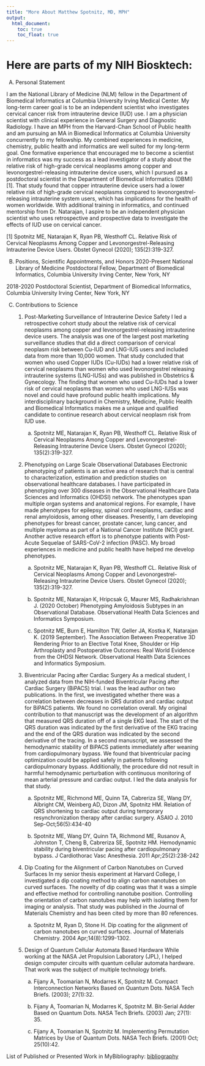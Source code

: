 ```yaml
---
title: "More About Matthew Spotnitz, MD, MPH"
output: 
  html_document:
    toc: true
    toc_float: true
---
```


# Here are parts of my NIH Biosktech:


A.	Personal Statement

I am the National Library of Medicine (NLM) fellow in the Department of Biomedical Informatics at Columbia University Irving Medical Center.  My long-term career goal is to be an independent scientist who investigates cervical cancer risk from intrauterine device (IUD) use.  I am a physician scientist with clinical experience in General Surgery and Diagnostic Radiology.  I have an MPH from the Harvard-Chan School of Public health and am pursuing an MA in Biomedical Informatics at Columbia University concurrently to my fellowship.  My combined experiences in medicine, chemistry, public health and informatics are well suited for my long-term goal. One formative experience that encouraged me to become a scientist in informatics was my success as a lead investigator of a study about the relative risk of high-grade cervical neoplasms among copper and levonorgestrel-releasing intrauterine device users, which I pursued as a postdoctoral scientist in the Department of Biomedical Informatics (DBMI) [1]. That study found that copper intrauterine device users had a lower relative risk of high-grade cervical neoplasms compared to levonorgestrel-releasing intrauterine system users, which has implications for the health of women worldwide.  With additional training in informatics, and continued mentorship from Dr. Natarajan, I aspire to be an independent physician scientist who uses retrospective and prospective data to investigate the effects of IUD use on cervical cancer. 

[1] Spotnitz ME, Natarajan K, Ryan PB, Westhoff CL. Relative Risk of Cervical Neoplasms Among Copper and Levonorgestrel-Releasing Intrauterine Device Users. Obstet Gynecol (2020); 135(2):319-327.

B.	Positions, Scientific Appointments, and Honors
2020-Present 			National Library of Medicine Postdoctoral Fellow, Department of Biomedical Informatics, 
Columbia University Irving Center, New York, NY

2018-2020 			Postdoctoral Scientist, Department of Biomedical Informatics, Columbia University Irving 
Center, New York, NY

C.	Contributions to Science


    1.	Post-Marketing Surveillance of Intrauterine Device Safety
I led a retrospective cohort study about the relative risk of cervical neoplasms among copper and levonorgestrel-releasing intrauterine device users. The analysis was one of the largest post marketing surveillance studies that did a direct comparison of cervical neoplasm risk between Cu-IUD and LNG-IUS users and included data from more than 10,000 women. That study concluded that women who used Copper IUDs (Cu-IUDs) had a lower relative risk of cervical neoplasms than women who used levonorgestrel releasing intrauterine systems (LNG-IUSs) and was published in Obstetrics & Gynecology. The finding that women who used Cu-IUDs had a lower risk of cervical neoplasms than women who used LNG-IUSs was novel and could have profound public health implications.  My interdisciplinary background in Chemistry, Medicine, Public Health and Biomedical Informatics makes me a unique and qualified candidate to continue research about cervical neoplasm risk from IUD use. 

         a)	Spotnitz ME, Natarajan K, Ryan PB, Westhoff CL. Relative Risk of Cervical Neoplasms Among Copper and Levonorgestrel-Releasing Intrauterine Device Users. Obstet Gynecol (2020); 135(2):319-327.

    2.	Phenotyping on Large Scale Observational Databases
Electronic phenotyping of patients is an active area of research that is central to characterization, estimation and prediction studies on observational healthcare databases. I have participated in phenotyping over 300 diseases in the Observational Healthcare Data Sciences and Informatics (OHDSI) network.  The phenotypes span multiple organ systems and anatomical regions.  For example, I have made phenotypes for epilepsy, spinal cord neoplasms, cardiac and renal amyloidosis, among other diseases. Presently, I am developing phenotypes for breast cancer, prostate cancer, lung cancer, and multiple myeloma as part of a National Cancer Institute (NCI) grant. Another active research effort is to phenotype patients with Post-Acute Sequelae of SARS-CoV-2 infection (PASC). My broad experiences in medicine and public health have helped me develop phenotypes.



          a)	Spotnitz ME, Natarajan K, Ryan PB, Westhoff CL. Relative Risk of Cervical Neoplasms Among Copper and Levonorgestrel-Releasing Intrauterine Device Users. Obstet Gynecol (2020); 135(2):319-327.

          b)	Spotnitz ME, Natarajan K, Hripcsak G, Maurer MS, Radhakrishnan J. (2020 October) Phenotyping Amyloidosis Subtypes in an Observational Database. Observational Health Data Sciences and Informatics Symposium.

          c)	Spotnitz ME, Burn E, Hamilton TW, Geller JA, Kostka K, Natarajan K. (2019 September). The Association Between Preoperative 3D Rendering Prior to an Elective Total Knee, Shoulder or Hip Arthroplasty and Postoperative Outcomes: Real World Evidence from the OHDSI Network. Observational Health Data Sciences and Informatics Symposium.

    3.	Biventricular Pacing after Cardiac Surgery
As a medical student, I analyzed data from the NIH-funded Biventricular Pacing after Cardiac Surgery (BiPACS) trial. I was the lead author on two publications. In the first, we investigated whether there was a correlation between decreases in QRS duration and cardiac output for BiPACS patients. We found no correlation overall.  My original contribution to that manuscript was the development of an algorithm that measured QRS duration off of a single EKG lead. The start of the QRS duration was indicated by the first derivative of the EKG tracing and the end of the QRS duration was indicated by the second derivative of the tracing. In a second manuscript, we assessed the hemodynamic stability of BiPACS patients immediately after weaning from cardiopulmonary bypass. We found that biventricular pacing optimization could be applied safely in patients following cardiopulmonary bypass. Additionally, the procedure did not result in harmful hemodynamic perturbation with continuous monitoring of mean arterial pressure and cardiac output.  I led the data analysis for that study. 

          a)	Spotnitz ME, Richmond ME, Quinn TA, Cabreriza SE, Wang DY, Albright CM, Weinberg AD, Dizon JM, Spotnitz HM. Relation of QRS shortening to cardiac output during temporary resynchronization therapy after cardiac surgery.  ASAIO J. 2010 Sep-Oct;56(5):434-40

          b)	Spotnitz ME, Wang DY, Quinn TA, Richmond ME, Rusanov A, Johnston T, Cheng B, Cabreriza SE, Spotnitz HM. Hemodynamic stability during biventricular pacing after cardiopulmonary bypass. J Cardiothorac Vasc Anesthesia.  2011 Apr;25(2):238-242
 
    4.	Dip Coating for the Alignment of Carbon Nanotubes on Curved Surfaces
In my senior thesis experiment at Harvard College, I investigated a dip coating method to align carbon nanotubes on curved surfaces. The novelty of dip coating was that it was a simple and effective method for controlling nanotube position. Controlling the orientation of carbon nanotubes may help with isolating them for imaging or analysis. That study was published in the Journal of Materials Chemistry and has been cited by more than 80 references.

          a)	Spotnitz M, Ryan D, Stone H. Dip coating for the alignment of carbon nanotubes on curved surfaces. Journal of Materials Chemistry. 2004 Apr;14(8):1299-1302.

    5.	Design of Quantum Cellular Automata Based Hardware
While working at the NASA Jet Propulsion Laboratory (JPL), I helped design computer circuits with
quantum cellular automata hardware.  That work was the subject of multiple technology briefs.
          a)	Fijany A, Toomarian N, Modarres K, Spotnitz M. Compact Interconnection Networks Based on Quantum Dots. NASA Tech Briefs. (2003); 27(1):32.
 
          b)	Fijany A, Toomarian N, Modarres K, Spotnitz M. Bit-Serial Adder Based on Quantum Dots. NASA Tech Briefs. (2003) Jan; 27(1): 35.
 
          c)	Fijany A, Toomarian N, Spotnitz M. Implementing Permutation Matrices by Use of Quantum Dots. NASA Tech Briefs. (2001) Oct; 25(10):42.

List of Published or Presented Work in MyBibliography:
[bibliography](https://www.ncbi.nlm.nih.gov/myncbi/matthew.spotnitz.1/bibliography/public/)
